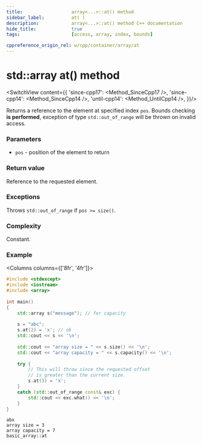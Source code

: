 ```yaml
---
title:					array<...>::at() method
sidebar_label:			at( )
description:			array<...>::at() method C++ documentation
hide_title:				true
tags:					[access, array, index, bounds]

cppreference_origin_rel: w/cpp/container/array/at
---
```


# std::array at() method


<!-- Terms -->

<!----------------- Codes ---------------------->

<!-- at() -->

<SwitchView content={{
		'since-cpp17': <Method_SinceCpp17 />,
		'since-cpp14': <Method_SinceCpp14 />,
		'until-cpp14': <Method_UntilCpp14 />,
	}}/>

Returns a <Tooltip title={Term_ContAlias_Reference}>reference</Tooltip> to the element at specified index `pos`.
Bounds checking **is performed**, exception of type `std::out_of_range` will be thrown on invalid access.

### Parameters

- `pos` - position of the element to return

### Return value

Reference to the requested element.

### Exceptions

Throws `std::out_of_range` if `pos >= size()`.

### Complexity

Constant.

### Example

<Columns columns={['8fr', '4fr']}>
<div>

```cpp title='Main.cpp' showLineNumbers
#include <stdexcept>
#include <iostream>
#include <array>
 
int main()
{
	std::array s("message"); // for capacity
 
	s = "abc";
	s.at(2) = 'x'; // ok
	std::cout << s << '\n';
 
	std::cout << "array size = " << s.size() << '\n';
	std::cout << "array capacity = " << s.capacity() << '\n';
 
	try {
		// This will throw since the requested offset
		// is greater than the current size.
		s.at(3) = 'x';
	}
	catch (std::out_of_range const& exc) {
		std::cout << exc.what() << '\n';
	}
}
```

</div>
<div>

```plaintext title="Possible output"
abx
array size = 3
array capacity = 7
basic_array::at
```

</div>
</Columns>
